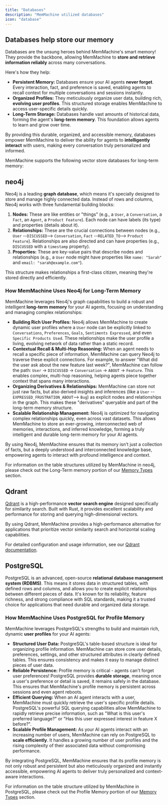 ```yaml
---
title: "Databases"
description: "MemMachine utilized databases"
icon: "database"
---
```


## Databases help store our memory

Databases are the unsung heroes behind MemMachine's smart memory! They provide the backbone, allowing MemMachine to **store and retrieve information reliably** across many conversations.

Here's how they help:

- **Persistent Memory:** Databases ensure your AI agents **never forget**. Every interaction, fact, and preference is saved, enabling agents to recall context for multiple conversations and sessions instantly.
- **Organized Profiles:** They meticulously organize user data, building rich, **evolving user profiles**. This structured storage enables MemMachine to access user-specific details quickly.
- **Long-Term Storage:** Databases handle vast amounts of historical data, forming the agent's **long-term memory**. This foundation allows agents to learn and grow over time.

By providing this durable, organized, and accessible memory, databases empower MemMachine to deliver the ability for agents to **intelligently interact** with users, making every conversation truly personalized and informed.

MemMachine supports the following vector store databases for long-term memory:

## neo4j
Neo4j is a leading **graph database**, which means it's specially designed to store and manage highly connected data. Instead of rows and columns, Neo4j works with three fundamental building blocks:

1. **Nodes:** These are like entities or "things" (e.g., a `User`, a `Conversation`, a `Fact`, an `Agent`, a `Product Feature`). Each node can have labels (its type) and properties (details about it).
2. **Relationships:** These are the crucial connections between nodes (e.g., `User` --`DISCUSSED`--> `Conversation`, `Fact` --`RELATED_TO`--> `Product Feature`). Relationships are also directed and can have properties (e.g., `DISCUSSED` with a `timestamp` property).
3. **Properties:** These are key-value pairs that describe nodes and relationships (e.g., a `User` node might have properties like `name: "Sarah"` and `email: "sarah@example.com"`).

This structure makes relationships a first-class citizen, meaning they're stored directly and efficiently.



### How MemMachine Uses Neo4j for Long-Term Memory

MemMachine leverages Neo4j's graph capabilities to build a robust and intelligent **long-term memory** for your AI agents, focusing on understanding and managing complex relationships:

- **Building Rich User Profiles:** Neo4j allows MemMachine to create dynamic user profiles where a `User` node can be explicitly linked to `Conversations`, `Preferences`, `Goals`, `Sentiments Expressed`, and even `Specific Products Used`. These relationships make the user profile a living, evolving network of data rather than a static record.
- **Contextual Recall & Multi-Hop Reasoning:** When an agent needs to recall a specific piece of information, MemMachine can query Neo4j to traverse these explicit connections. For example, to answer "What did the user ask about the new feature last week?", MemMachine can follow the path: `User` -> `DISCUSSED` -> `Conversation` -> `ABOUT` -> `Feature`. This enables complex, multi-hop reasoning, helping agents piece together context that spans many interactions.
- **Organizing Derivatives & Relationships:** MemMachine can store not just raw facts, but also derived insights and inferences (like a `User` --`EXPRESSED_FRUSTRATION_ABOUT`--> `Bug`) as explicit nodes and relationships in the graph. This makes these "derivatives" queryable and part of the long-term memory structure.
- **Scalable Relationship Management:** Neo4j is optimized for navigating complex relationships quickly, even across vast datasets. This allows MemMachine to store an ever-growing, interconnected web of memories, interactions, and inferred knowledge, forming a truly intelligent and durable long-term memory for your AI agents.

By using Neo4j, MemMachine ensures that its memory isn't just a collection of facts, but a deeply understood and interconnected knowledge base, empowering agents to interact with profound intelligence and context.

For information on the table structures utilized by MemMachine in neo4j, please check out the Long-Term memory portion of our [Memory Types](./memory_types) section.

## Qdrant

[Qdrant](https://qdrant.tech/) is a high-performance **vector search engine** designed specifically for similarity search. Built with Rust, it provides excellent scalability and performance for storing and querying high-dimensional vectors.

By using Qdrant, MemMachine provides a high-performance alternative for applications that prioritize vector similarity search and horizontal scaling capabilities.

For detailed configuration and usage information, see our [Qdrant documentation](./qdrant).

## PostgreSQL

PostgreSQL is an advanced, open-source **relational database management system (RDBMS)**. This means it stores data in structured tables, with defined rows and columns, and allows you to create explicit relationships between different pieces of data. It's known for its reliability, feature richness, and strong compliance with SQL standards, making it a trusted choice for applications that need durable and organized data storage.

### How MemMachine Uses PostgreSQL for Profile Memory 

MemMachine leverages PostgreSQL's strengths to build and maintain rich, dynamic **user profiles** for your AI agents:

- **Structured User Data:** PostgreSQL's table-based structure is ideal for organizing profile information. MemMachine can store core user details, preferences, settings, and other structured attributes in clearly defined tables. This ensures consistency and makes it easy to manage distinct pieces of user data.
- **Reliable Persistence:** Profile memory is critical - agents can't forget user preferences! PostgreSQL provides **durable storage**, meaning once a user's preference or detail is saved, it remains safely in the database. This ensures that MemMachine's profile memory is persistent across sessions and even agent reboots.
- **Efficient Querying:** When an AI agent interacts with a user, MemMachine must quickly retrieve the user's specific profile details. PostgreSQL's powerful SQL querying capabilities allow MemMachine to rapidly retrieve precise information, such as "What is this user's preferred language?" or "Has this user expressed interest in feature X before?".
- **Scalable Profile Management:** As your AI agents interact with an increasing number of users, MemMachine can rely on PostgreSQL to **scale efficiently**. It handles a growing number of user profiles and the rising complexity of their associated data without compromising performance.

By integrating PostgreSQL, MemMachine ensures that its profile memory is not only robust and persistent but also meticulously organized and instantly accessible, empowering AI agents to deliver truly personalized and context-aware interactions.

For information on the table structure utilized by MemMachine in PostgreSQL, please check out the Profile Memory portion of our [Memory Types](./memory_types) section.
